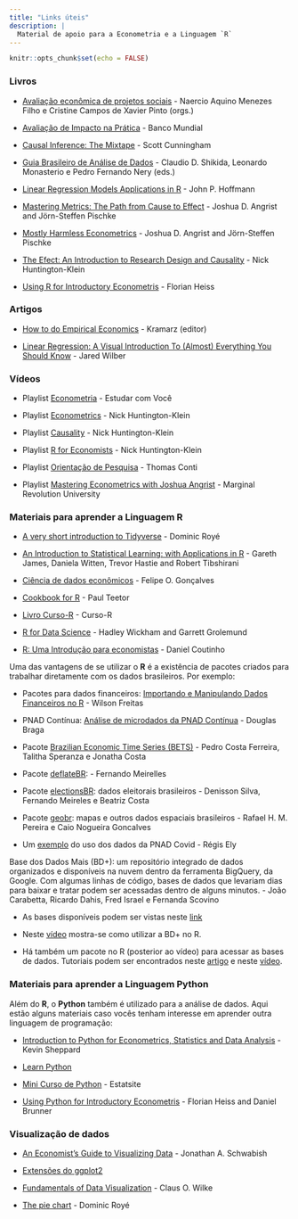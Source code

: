 ```yaml
---
title: "Links úteis"
description: |
  Material de apoio para a Econometria e a Linguagem `R`
---
```


```r
knitr::opts_chunk$set(echo = FALSE)
```


### Livros

- [Avaliação econômica de projetos sociais](https://www.itausocial.org.br/wp-content/uploads/2018/05/avaliacao-economica-3a-ed_1513188151.pdf){target="_blank"} - Naercio Aquino Menezes Filho e Cristine Campos de Xavier Pinto (orgs.)

- [Avaliação de Impacto na Prática](https://openknowledge.worldbank.org/bitstream/handle/10986/25030/9781464808890.pdf){target="_blank"} - Banco Mundial

- [Causal Inference: The Mixtape](https://mixtape.scunning.com/index.html){target="_blank"} - Scott Cunningham

- [Guia Brasileiro de Análise de Dados](https://repositorio.enap.gov.br/bitstream/1/6039/1/Guia%20BR%20de%20Ana%cc%81lise%20de%20Dados.pdf){target="_blank"} - Claudio D. Shikida, Leonardo Monasterio e Pedro Fernando Nery (eds.)

- [Linear Regression Models Applications in R](links-uteis/hoffmann-linear-regression-models-applications-in-r.pdf){target="_blank"} - John P. Hoffmann

- [Mastering Metrics: The Path from Cause to Effect](links-uteis/angrist_pischke-mastering-metrics-the-path-from-cause-to-effect.pdf){target="_blank"} - Joshua D. Angrist and Jörn-Steffen Pischke

- [Mostly Harmless Econometrics](links-uteis/angrist_pischke-mostly-harmless-econometrics-an-empiricists-companion.pdf){target="_blank"} - Joshua D. Angrist and Jörn-Steffen Pischke

- [The Efect: An Introduction to Research Design and Causality](https://theeffectbook.net/){target="_blank"} - Nick Huntington-Klein

- [Using R for Introductory Econometris](links-uteis/heiss-using-r-for-introductory-econometrics-2nd-edition.pdf){target="_blank"} - Florian Heiss


### Artigos

- [How to do Empirical Economics](https://www.redalyc.org/pdf/173/17330202.pdf){target="_blank"} - Kramarz (editor)

- [Linear Regression: A Visual Introduction To (Almost) Everything You Should Know](https://mlu-explain.github.io/linear-regression/){target="_blank"} - Jared Wilber


### Vídeos

- Playlist [Econometria](https://www.youtube.com/playlist?list=PLxafIQjs0M97dPDvvFdsD4I6yn4qj_2ja){target="_blank"} - Estudar com Você

- Playlist [Econometrics](https://www.youtube.com/playlist?list=PLcTBLulJV_ALLS7R_e7ig0aEcBrtp6B18){target="_blank"} - Nick Huntington-Klein

- Playlist [Causality](https://www.youtube.com/playlist?list=PLcTBLulJV_AKmUTH-nUsxxFyRQoWnUzxU){target="_blank"} - Nick Huntington-Klein

- Playlist [R for Economists](https://www.youtube.com/playlist?list=PLcTBLulJV_AIuXCxr__V8XAzWZosMQIfW){target="_blank"} - Nick Huntington-Klein

- Playlist [Orientação de Pesquisa](https://www.youtube.com/playlist?list=PL5zwgb1bvX2Jz4CZUTgaeAAIF5FoMV_3F){target="_blank"} - Thomas Conti

- Playlist [Mastering Econometrics with Joshua Angrist](https://www.youtube.com/playlist?list=PL-uRhZ_p-BM5ovNRg-G6hDib27OCvcyW8){target="_blank"} - Marginal Revolution University

### Materiais para aprender a Linguagem R

- [A very short introduction to Tidyverse](https://dominicroye.github.io/en/2020/a-very-short-introduction-to-tidyverse/){target="_blank"} - Dominic Royé

- [An Introduction to Statistical Learning: with Applications in R](https://hastie.su.domains/ISLRv2_website.pdf){target="_blank"} - Gareth James, Daniela Witten, Trevor Hastie and Robert Tibshirani

- [Ciência de dados econômicos](https://tidyeconomics.netlify.app/){target="_blank"} - Felipe O. Gonçalves

- [Cookbook for R](http://www.cookbook-r.com/){target="_blank"} - Paul Teetor

- [Livro Curso-R](https://livro.curso-r.com/){target="_blank"} - Curso-R

- [R for Data Science](https://r4ds.had.co.nz/){target="_blank"} -  Hadley Wickham and Garrett Grolemund

- [R: Uma Introdução para economistas](https://danmrc.github.io/R-para-Economistas/){target="_blank"} - Daniel Coutinho



Uma das vantagens de se utilizar o **R** é a existência de pacotes criados para trabalhar diretamente com os dados brasileiros. Por exemplo:

- Pacotes para dados financeiros: [Importando e Manipulando Dados Financeiros no R](http://wilsonfreitas.github.io/slides/ser-maio-2018/index.html#1){target="_blank"} - Wilson Freitas

- PNAD Contínua: [Análise de microdados da PNAD Contínua](https://rpubs.com/BragaDouglas/335574){target="_blank"} - Douglas Braga

- Pacote [Brazilian Economic Time Series (BETS)](https://github.com/nmecsys/BETS){target="_blank"} - Pedro Costa Ferreira, Talitha Speranza e Jonatha Costa

- Pacote [deflateBR](https://github.com/meirelesff/deflateBR){target="_blank"}: - Fernando Meirelles

- Pacote [electionsBR](http://electionsbr.com/){target="_blank"}: dados eleitorais brasileiros - Denisson Silva, Fernando Meireles e Beatriz Costa

- Pacote [geobr](https://cran.r-project.org/web/packages/geobr/vignettes/intro_to_geobr.html){target="_blank"}: mapas e outros dados espaciais brasileiros - Rafael H. M. Pereira e Caio Nogueira Goncalves

- Um [exemplo](http://regisely.com/blog/mercado-de-trabalho-covid/){target="_blank"} do uso dos dados da PNAD Covid - Régis Ely

Base dos Dados Mais (BD+): um repositório integrado de dados organizados e disponíveis na nuvem dentro da ferramenta BigQuery, da Google. Com algumas linhas de código, bases de dados que levariam dias para baixar e tratar podem ser acessadas dentro de alguns minutos.  - João Carabetta, Ricardo Dahis, Fred Israel e Fernanda  Scovino

  - As bases disponíveis podem ser vistas neste [link](https://basedosdados.org/dataset/?download_type=BD+Mais){target="_blank"}

  - Neste [vídeo](https://www.youtube.com/watch?v=5_Ir8neyFf4&t=626s){target="_blank"} mostra-se como utilizar a BD+ no R.

  - Há também um pacote no R (posterior ao vídeo) para acessar as bases de dados. Tutoriais podem ser encontrados neste [artigo](https://dev.to/basedosdados/como-usar-a-biblioteca-basedosdados-no-r-capitulo-1-46kb){target="_blank"} e neste [vídeo](https://www.youtube.com/watch?v=M9ayiseIjvI&t=5s){target="_blank"}.


### Materiais para aprender a Linguagem Python

Além do **R**, o **Python** também é utilizado para a análise de dados. Aqui estão alguns materiais caso vocês tenham interesse em aprender outra linguagem de programação:

- [Introduction to Python for Econometrics, Statistics and Data Analysis](https://bashtage.github.io/kevinsheppard.com/files/teaching/python/notes/python_introduction_2020.pdf){target="_blank"} - Kevin Sheppard

- [Learn Python](https://www.learnpython.org/){target="_blank"}

- [Mini Curso de Python](https://estatsite.com.br/mini-curso-de-python-gratuito/){target="_blank"} - Estatsite

- [Using Python for Introductory Econometris](links-uteis/heiss_brunner-using-python-for-introductory-econometrics-1st-ed.pdf){target="_blank"} - Florian Heiss and Daniel Brunner


### Visualização de dados

- [An Economist’s Guide to Visualizing Data](https://pubs.aeaweb.org/doi/pdf/10.1257/jep.28.1.209){target="_blank"} - Jonathan A. Schwabish

- [Extensões do ggplot2](https://exts.ggplot2.tidyverse.org/gallery/)

- [Fundamentals of Data Visualization](https://clauswilke.com/dataviz/){target="_blank"} - Claus O. Wilke

- [The pie chart](https://dominicroye.github.io/en/2018/the-pie-chart/){target="_blank"} - Dominic Royé